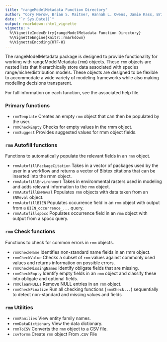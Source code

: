 ```yaml
---
title: "rangeModelMetadata Function Directory"
author: "Cory Merow, Brian S. Maitner, Hannah L. Owens, Jamie Kass, Brian Enquist, Rob Guralnick"
date: "`r Sys.Date()`"
output: rmarkdown::html_vignette
vignette: >
  %\VignetteIndexEntry{rangeModelMetadata Function Directory}
  %\VignetteEngine{knitr::rmarkdown}
  %\VignetteEncoding{UTF-8}
---
```



The rangeModelMetadata package is designed to provide functionality for working with rangeModelMetadata (`rmm`) objects.  These `rmm` objects are nested lists that hierarchically store data associated with species range/niche/distribution models.  These objects are designed to be flexible to accommodate a wide variety of modeling frameworks while also making modelling decisions transparent. 

For full information on each function, see the associated help file.

### Primary functions

* `rmmTemplate` Creates an empty `rmm` object that can then be populated by the user.
<!-- * `rmmCheckFull` Prints only the rmm fields that have been populated. -->
* `rmmCheckEmpty` Checks for empty values in the rmm object.
* `rmmSuggest` Provides suggested values for rmm object fields.


### `rmm` Autofill functions

Functions to automatically populate the relevant fields in an `rmm` object.  

* `rmmAutofillPackageCitation` Takes in a vector of packages used by the user in a workflow and returns a vector of Bibtex citations that can be inserted into the rmm object.
* `rmmAutofillEnvironment` Takes in environmental rasters used in modeling and adds relevant information to the `rmm` object.
* `rmmAutofillENMeval` Populates `rmm` objects with data taken from an `ENMeval` object.
* `rmmAutofillBIEN` Populates occurrence field in an `rmm` object with output from a `BIEN_occurrence_...` query.
* `rmmAutofillspocc` Populates occurrence field in an `rmm` object with output from a spocc query.

### `rmm` Check functions

Functions to check for common errors in `rmm` objects.

* `rmmCheckName` Identifies non-standard name fields in an rmm object.
* `rmmCheckValue` Checks a subset of `rmm` values against commonly used values and returns information on possible errors.
* `rmmCheckMissingNames` Identify obligate fields that are missing.
* `rmmCheckEmpty` Identify empty fields in an `rmm` object and classify these into obligate and optional fields.
* `rmmCleanNULLs` Remove NULL entries in an `rmm` object.
* `rmmCheckFinalize` Run all checking functions (`rmmCheck...`) sequentially to detect non-standard and missing values and fields

### `rmm` Utilities

* `rmmFamilies` View entity family names.
* `rmmDataDictionary` View the data dictionary.
* `rmmToCSV` Converts the `rmm` object to a CSV file.
* `csvTormm` Create `rmm` object From .csv File










